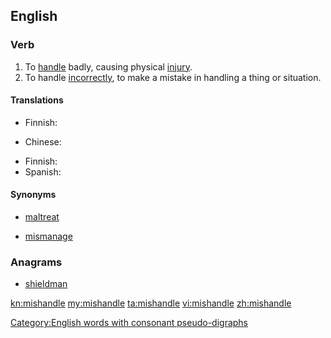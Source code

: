 ==English==

===Verb===
{{en-verb|mishandles|mishandling|mishandled|mishandled}}

# To [[handle]] badly, causing physical [[injury]].
# To handle [[incorrect|incorrectly]], to make a mistake in handling a thing or situation.

====Translations====
{{trans-top|handle badly}}
* Finnish: {{t+|fi|pahoinpidellä}}
{{trans-mid}}
{{trans-bottom}}

{{trans-top|handle incorrectly}}
* Chinese:
*: {{trreq|cmn}}
{{trans-mid}}
* Finnish: {{t-|fi|tunaroida}}
* Spanish: {{t+|es|llevar}} {{t+|es|mal}}
{{trans-bottom}}

====Synonyms====
* {{sense|handle badly}} [[maltreat]]
* {{sense|handle incorrectly}} [[mismanage]]

===Anagrams===
* [[shieldman#English|shieldman]]

[[Category:English words with consonant pseudo-digraphs]]

[[kn:mishandle]]
[[my:mishandle]]
[[ta:mishandle]]
[[vi:mishandle]]
[[zh:mishandle]]